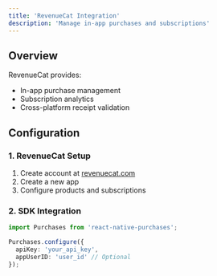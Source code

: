 ```yaml
---
title: 'RevenueCat Integration'
description: 'Manage in-app purchases and subscriptions'
---
```


## Overview

RevenueCat provides:
- In-app purchase management
- Subscription analytics
- Cross-platform receipt validation

## Configuration

### 1. RevenueCat Setup

1. Create account at [revenuecat.com](https://www.revenuecat.com)
2. Create a new app
3. Configure products and subscriptions

### 2. SDK Integration

```typescript
import Purchases from 'react-native-purchases';

Purchases.configure({
  apiKey: 'your_api_key',
  appUserID: 'user_id' // Optional
});
``` 